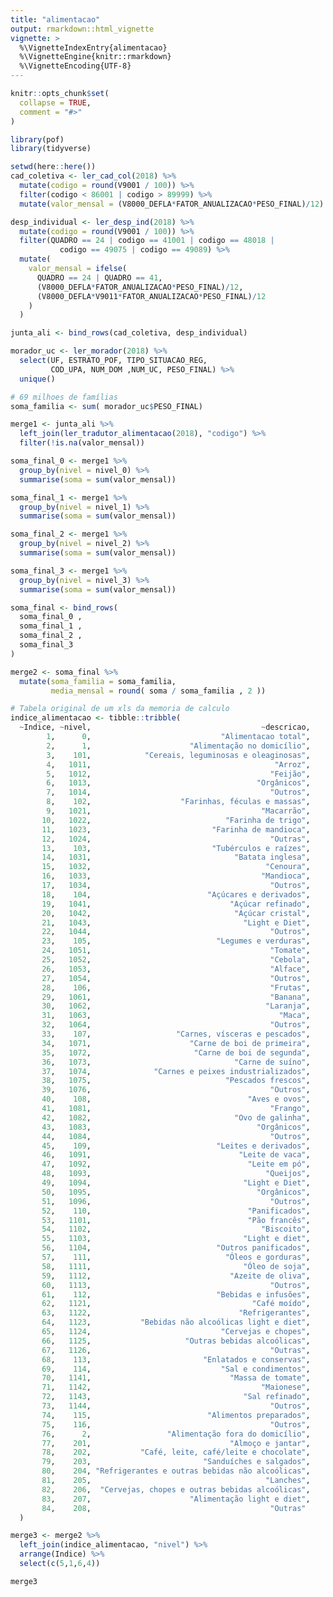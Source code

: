 ```yaml
---
title: "alimentacao"
output: rmarkdown::html_vignette
vignette: >
  %\VignetteIndexEntry{alimentacao}
  %\VignetteEngine{knitr::rmarkdown}
  %\VignetteEncoding{UTF-8}
---
```


```r
knitr::opts_chunk$set(
  collapse = TRUE,
  comment = "#>"
)
```

```r
library(pof)
library(tidyverse)
```

```r
setwd(here::here())
cad_coletiva <- ler_cad_col(2018) %>%
  mutate(codigo = round(V9001 / 100)) %>%
  filter(codigo < 86001 | codigo > 89999) %>%
  mutate(valor_mensal = (V8000_DEFLA*FATOR_ANUALIZACAO*PESO_FINAL)/12)

desp_individual <- ler_desp_ind(2018) %>%
  mutate(codigo = round(V9001 / 100)) %>%
  filter(QUADRO == 24 | codigo == 41001 | codigo == 48018 |
           codigo == 49075 | codigo == 49089) %>%
  mutate(
    valor_mensal = ifelse(
      QUADRO == 24 | QUADRO == 41,
      (V8000_DEFLA*FATOR_ANUALIZACAO*PESO_FINAL)/12,
      (V8000_DEFLA*V9011*FATOR_ANUALIZACAO*PESO_FINAL)/12
    )
  )

junta_ali <- bind_rows(cad_coletiva, desp_individual)

morador_uc <- ler_morador(2018) %>%
  select(UF, ESTRATO_POF, TIPO_SITUACAO_REG,
         COD_UPA, NUM_DOM ,NUM_UC, PESO_FINAL) %>%
  unique()

# 69 milhoes de famílias
soma_familia <- sum( morador_uc$PESO_FINAL)

merge1 <- junta_ali %>%
  left_join(ler_tradutor_alimentacao(2018), "codigo") %>%
  filter(!is.na(valor_mensal))

soma_final_0 <- merge1 %>%
  group_by(nivel = nivel_0) %>%
  summarise(soma = sum(valor_mensal))

soma_final_1 <- merge1 %>%
  group_by(nivel = nivel_1) %>%
  summarise(soma = sum(valor_mensal))

soma_final_2 <- merge1 %>%
  group_by(nivel = nivel_2) %>%
  summarise(soma = sum(valor_mensal))

soma_final_3 <- merge1 %>%
  group_by(nivel = nivel_3) %>%
  summarise(soma = sum(valor_mensal))

soma_final <- bind_rows(
  soma_final_0 ,
  soma_final_1 ,
  soma_final_2 ,
  soma_final_3
)

merge2 <- soma_final %>%
  mutate(soma_familia = soma_familia,
         media_mensal = round( soma / soma_familia , 2 ))

# Tabela original de um xls da memoria de calculo
indice_alimentacao <- tibble::tribble(
  ~Indice, ~nivel,                                      ~descricao,
        1,      0,                             "Alimentacao total",
        2,      1,                      "Alimentação no domicílio",
        3,    101,            "Cereais, leguminosas e oleaginosas",
        4,   1011,                                         "Arroz",
        5,   1012,                                        "Feijão",
        6,   1013,                                     "Orgânicos",
        7,   1014,                                        "Outros",
        8,    102,                    "Farinhas, féculas e massas",
        9,   1021,                                      "Macarrão",
       10,   1022,                              "Farinha de trigo",
       11,   1023,                           "Farinha de mandioca",
       12,   1024,                                        "Outras",
       13,    103,                           "Tubérculos e raízes",
       14,   1031,                                "Batata inglesa",
       15,   1032,                                       "Cenoura",
       16,   1033,                                      "Mandioca",
       17,   1034,                                        "Outros",
       18,    104,                          "Açúcares e derivados",
       19,   1041,                               "Açúcar refinado",
       20,   1042,                                "Açúcar cristal",
       21,   1043,                                  "Light e Diet",
       22,   1044,                                        "Outros",
       23,    105,                            "Legumes e verduras",
       24,   1051,                                        "Tomate",
       25,   1052,                                        "Cebola",
       26,   1053,                                        "Alface",
       27,   1054,                                        "Outros",
       28,    106,                                        "Frutas",
       29,   1061,                                        "Banana",
       30,   1062,                                       "Laranja",
       31,   1063,                                          "Maca",
       32,   1064,                                        "Outros",
       33,    107,                   "Carnes, vísceras e pescados",
       34,   1071,                      "Carne de boi de primeira",
       35,   1072,                       "Carne de boi de segunda",
       36,   1073,                                "Carne de suíno",
       37,   1074,              "Carnes e peixes industrializados",
       38,   1075,                              "Pescados frescos",
       39,   1076,                                        "Outros",
       40,    108,                                   "Aves e ovos",
       41,   1081,                                        "Frango",
       42,   1082,                                "Ovo de galinha",
       43,   1083,                                     "Orgânicos",
       44,   1084,                                        "Outros",
       45,    109,                            "Leites e derivados",
       46,   1091,                                 "Leite de vaca",
       47,   1092,                                   "Leite em pó",
       48,   1093,                                       "Queijos",
       49,   1094,                                  "Light e Diet",
       50,   1095,                                     "Orgânicos",
       51,   1096,                                        "Outros",
       52,    110,                                   "Panificados",
       53,   1101,                                   "Pão francês",
       54,   1102,                                      "Biscoito",
       55,   1103,                                  "Light e diet",
       56,   1104,                            "Outros panificados",
       57,    111,                              "Óleos e gorduras",
       58,   1111,                                  "Óleo de soja",
       59,   1112,                               "Azeite de oliva",
       60,   1113,                                        "Outros",
       61,    112,                            "Bebidas e infusões",
       62,   1121,                                    "Café moído",
       63,   1122,                                 "Refrigerantes",
       64,   1123,           "Bebidas não alcoólicas light e diet",
       65,   1124,                             "Cervejas e chopes",
       66,   1125,                     "Outras bebidas alcoólicas",
       67,   1126,                                        "Outras",
       68,    113,                         "Enlatados e conservas",
       69,    114,                             "Sal e condimentos",
       70,   1141,                               "Massa de tomate",
       71,   1142,                                      "Maionese",
       72,   1143,                                  "Sal refinado",
       73,   1144,                                        "Outros",
       74,    115,                          "Alimentos preparados",
       75,    116,                                        "Outros",
       76,      2,                 "Alimentação fora do domicílio",
       77,    201,                               "Almoço e jantar",
       78,    202,           "Café, leite, café/leite e chocolate",
       79,    203,                         "Sanduíches e salgados",
       80,    204, "Refrigerantes e outras bebidas não alcoólicas",
       81,    205,                                       "Lanches",
       82,    206,  "Cervejas, chopes e outras bebidas alcoólicas",
       83,    207,                      "Alimentação light e diet",
       84,    208,                                        "Outras"
  )

merge3 <- merge2 %>%
  left_join(indice_alimentacao, "nivel") %>%
  arrange(Indice) %>%
  select(c(5,1,6,4))

merge3
```

